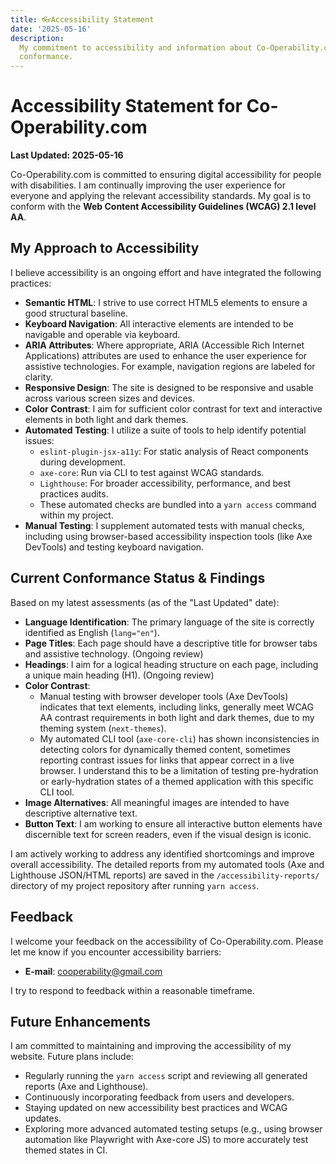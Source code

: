 ```yaml
---
title: 👓Accessibility Statement
date: '2025-05-16'
description:
  My commitment to accessibility and information about Co-Operability.com's
  conformance.
---
```


# Accessibility Statement for Co-Operability.com

**Last Updated: 2025-05-16**

Co-Operability.com is committed to ensuring digital accessibility for people
with disabilities. I am continually improving the user experience for everyone
and applying the relevant accessibility standards. My goal is to conform with
the **Web Content Accessibility Guidelines (WCAG) 2.1 level AA**.

## My Approach to Accessibility

I believe accessibility is an ongoing effort and have integrated the following
practices:

- **Semantic HTML**: I strive to use correct HTML5 elements to ensure a good
  structural baseline.
- **Keyboard Navigation**: All interactive elements are intended to be navigable
  and operable via keyboard.
- **ARIA Attributes**: Where appropriate, ARIA (Accessible Rich Internet
  Applications) attributes are used to enhance the user experience for assistive
  technologies. For example, navigation regions are labeled for clarity.
- **Responsive Design**: The site is designed to be responsive and usable across
  various screen sizes and devices.
- **Color Contrast**: I aim for sufficient color contrast for text and
  interactive elements in both light and dark themes.
- **Automated Testing**: I utilize a suite of tools to help identify potential
  issues:
  - `eslint-plugin-jsx-a11y`: For static analysis of React components during
    development.
  - `axe-core`: Run via CLI to test against WCAG standards.
  - `Lighthouse`: For broader accessibility, performance, and best practices
    audits.
  - These automated checks are bundled into a `yarn access` command within my
    project.
- **Manual Testing**: I supplement automated tests with manual checks, including
  using browser-based accessibility inspection tools (like Axe DevTools) and
  testing keyboard navigation.

## Current Conformance Status & Findings

Based on my latest assessments (as of the "Last Updated" date):

- **Language Identification**: The primary language of the site is correctly
  identified as English (`lang="en"`).
- **Page Titles**: Each page should have a descriptive title for browser tabs
  and assistive technology. (Ongoing review)
- **Headings**: I aim for a logical heading structure on each page, including a
  unique main heading (H1). (Ongoing review)
- **Color Contrast**:
  - Manual testing with browser developer tools (Axe DevTools) indicates that
    text elements, including links, generally meet WCAG AA contrast requirements
    in both light and dark themes, due to my theming system (`next-themes`).
  - My automated CLI tool (`axe-core-cli`) has shown inconsistencies in
    detecting colors for dynamically themed content, sometimes reporting
    contrast issues for links that appear correct in a live browser. I
    understand this to be a limitation of testing pre-hydration or
    early-hydration states of a themed application with this specific CLI tool.
- **Image Alternatives**: All meaningful images are intended to have descriptive
  alternative text.
- **Button Text**: I am working to ensure all interactive button elements have
  discernible text for screen readers, even if the visual design is iconic.

I am actively working to address any identified shortcomings and improve overall
accessibility. The detailed reports from my automated tools (Axe and Lighthouse
JSON/HTML reports) are saved in the `/accessibility-reports/` directory of my
project repository after running `yarn access`.

## Feedback

I welcome your feedback on the accessibility of Co-Operability.com. Please let
me know if you encounter accessibility barriers:

- **E-mail**: cooperability@gmail.com

I try to respond to feedback within a reasonable timeframe.

## Future Enhancements

I am committed to maintaining and improving the accessibility of my website.
Future plans include:

- Regularly running the `yarn access` script and reviewing all generated reports
  (Axe and Lighthouse).
- Continuously incorporating feedback from users and developers.
- Staying updated on new accessibility best practices and WCAG updates.
- Exploring more advanced automated testing setups (e.g., using browser
  automation like Playwright with Axe-core JS) to more accurately test themed
  states in CI.
